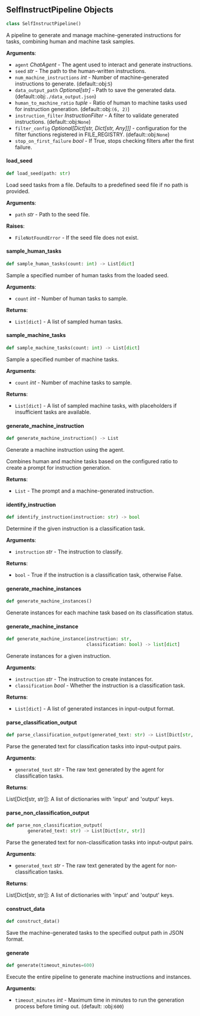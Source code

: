 <a id="camel.datagen.self_instruct.self_instruct"></a>

<a id="camel.datagen.self_instruct.self_instruct.SelfInstructPipeline"></a>

## SelfInstructPipeline Objects

```python
class SelfInstructPipeline()
```

A pipeline to generate and manage machine-generated instructions for
tasks, combining human and machine task samples.

**Arguments**:

- `agent` _ChatAgent_ - The agent used to interact and generate
  instructions.
- `seed` _str_ - The path to the human-written instructions.
- `num_machine_instructions` _int_ - Number of machine-generated
  instructions to generate. (default::obj:`5`)
- `data_output_path` _Optional[str]_ - Path to save the generated data.
  (default::obj:`./data_output.json`)
- `human_to_machine_ratio` _tuple_ - Ratio of human to machine tasks used
  for instruction generation. (default::obj:`(6, 2)`)
- `instruction_filter` _InstructionFilter_ - A filter to validate
  generated instructions. (default::obj:`None`)
- `filter_config` _Optional[Dict[str, Dict[str, Any]]]_ - configuration
  for the filter functions registered in FILE_REGISTRY.
  (default::obj:`None`)
- `stop_on_first_failure` _bool_ - If True, stops checking filters after
  the first failure.

<a id="camel.datagen.self_instruct.self_instruct.SelfInstructPipeline.load_seed"></a>

#### load\_seed

```python
def load_seed(path: str)
```

Load seed tasks from a file. Defaults to a predefined seed file if
no path is provided.

**Arguments**:

- `path` _str_ - Path to the seed file.
  

**Raises**:

- `FileNotFoundError` - If the seed file does not exist.

<a id="camel.datagen.self_instruct.self_instruct.SelfInstructPipeline.sample_human_tasks"></a>

#### sample\_human\_tasks

```python
def sample_human_tasks(count: int) -> List[dict]
```

Sample a specified number of human tasks from the loaded seed.

**Arguments**:

- `count` _int_ - Number of human tasks to sample.
  

**Returns**:

- `List[dict]` - A list of sampled human tasks.

<a id="camel.datagen.self_instruct.self_instruct.SelfInstructPipeline.sample_machine_tasks"></a>

#### sample\_machine\_tasks

```python
def sample_machine_tasks(count: int) -> List[dict]
```

Sample a specified number of machine tasks.

**Arguments**:

- `count` _int_ - Number of machine tasks to sample.
  

**Returns**:

- `List[dict]` - A list of sampled machine tasks, with placeholders if
  insufficient tasks are available.

<a id="camel.datagen.self_instruct.self_instruct.SelfInstructPipeline.generate_machine_instruction"></a>

#### generate\_machine\_instruction

```python
def generate_machine_instruction() -> List
```

Generate a machine instruction using the agent.

Combines human and machine tasks based on the configured ratio to
create a prompt for instruction generation.

**Returns**:

- `List` - The prompt and a machine-generated instruction.

<a id="camel.datagen.self_instruct.self_instruct.SelfInstructPipeline.identify_instruction"></a>

#### identify\_instruction

```python
def identify_instruction(instruction: str) -> bool
```

Determine if the given instruction is a classification task.

**Arguments**:

- `instruction` _str_ - The instruction to classify.
  

**Returns**:

- `bool` - True if the instruction is a classification task,
  otherwise False.

<a id="camel.datagen.self_instruct.self_instruct.SelfInstructPipeline.generate_machine_instances"></a>

#### generate\_machine\_instances

```python
def generate_machine_instances()
```

Generate instances for each machine task based on its
classification status.

<a id="camel.datagen.self_instruct.self_instruct.SelfInstructPipeline.generate_machine_instance"></a>

#### generate\_machine\_instance

```python
def generate_machine_instance(instruction: str,
                              classification: bool) -> list[dict]
```

Generate instances for a given instruction.

**Arguments**:

- `instruction` _str_ - The instruction to create instances for.
- `classification` _bool_ - Whether the instruction is a classification
  task.
  

**Returns**:

- `List[dict]` - A list of generated instances in input-output format.

<a id="camel.datagen.self_instruct.self_instruct.SelfInstructPipeline.parse_classification_output"></a>

#### parse\_classification\_output

```python
def parse_classification_output(generated_text: str) -> List[Dict[str, str]]
```

Parse the generated text for classification tasks into input-output
pairs.

**Arguments**:

- `generated_text` _str_ - The raw text generated by the agent for
  classification tasks.
  

**Returns**:

  List[Dict[str, str]]: A list of dictionaries with 'input' and
  'output' keys.

<a id="camel.datagen.self_instruct.self_instruct.SelfInstructPipeline.parse_non_classification_output"></a>

#### parse\_non\_classification\_output

```python
def parse_non_classification_output(
        generated_text: str) -> List[Dict[str, str]]
```

Parse the generated text for non-classification tasks into
input-output pairs.

**Arguments**:

- `generated_text` _str_ - The raw text generated by the agent for
  non-classification tasks.
  

**Returns**:

  List[Dict[str, str]]: A list of dictionaries with 'input' and
  'output' keys.

<a id="camel.datagen.self_instruct.self_instruct.SelfInstructPipeline.construct_data"></a>

#### construct\_data

```python
def construct_data()
```

Save the machine-generated tasks to the specified output path
in JSON format.

<a id="camel.datagen.self_instruct.self_instruct.SelfInstructPipeline.generate"></a>

#### generate

```python
def generate(timeout_minutes=600)
```

Execute the entire pipeline to generate machine instructions
and instances.

**Arguments**:

- `timeout_minutes` _int_ - Maximum time in minutes to run the
  generation process before timing out. (default: :obj:`600`)

